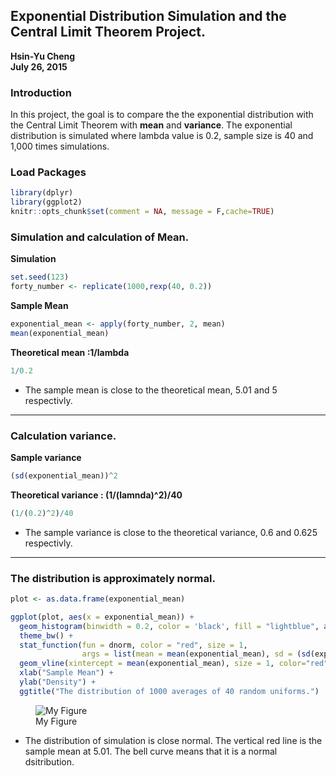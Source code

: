 
## **Exponential Distribution Simulation and the Central Limit Theorem Project.**    
 **Hsin-Yu Cheng**    
 **July 26, 2015**    

### **Introduction**    
In this project, the goal is to compare the the exponential distribution with the Central Limit Theorem with **mean** and **variance**. The exponential distribution is simulated where lambda value is 0.2, sample size is 40 and 1,000 times simulations. 
 
### **Load Packages**
```r
library(dplyr)
library(ggplot2)
knitr::opts_chunk$set(comment = NA, message = F,cache=TRUE)
```

### **Simulation and calculation of Mean.**
**Simulation**
```r
set.seed(123)
forty_number <- replicate(1000,rexp(40, 0.2))
```

**Sample Mean**
```r
exponential_mean <- apply(forty_number, 2, mean)
mean(exponential_mean)
```

**Theoretical mean :1/lambda**
```r
1/0.2
```
 - The sample mean is close to the theoretical mean, 5.01 and 5 respectivly.    
    
***    
    
### **Calculation variance.**
**Sample variance**    
```r
(sd(exponential_mean))^2
```

**Theoretical variance : (1/(lamnda)^2)/40**
```r
(1/(0.2)^2)/40
```
 - The sample variance is close to the theoretical variance, 0.6 and 0.625 respectivly.
    
***    
### **The distribution is approximately normal.**
```r
plot <- as.data.frame(exponential_mean)

ggplot(plot, aes(x = exponential_mean)) + 
  geom_histogram(binwidth = 0.2, color = 'black', fill = "lightblue", aes(y = ..density..)) +
  theme_bw() +
  stat_function(fun = dnorm, color = "red", size = 1,
                args = list(mean = mean(exponential_mean), sd = (sd(exponential_mean))^2)) +
  geom_vline(xintercept = mean(exponential_mean), size = 1, color="red") +
  xlab("Sample Mean") +
  ylab("Density") +
  ggtitle("The distribution of 1000 averages of 40 random uniforms.")
```
![My Figure](plot4.png)    

 * The distribution of simulation is close normal. The vertical red line is the sample mean at 5.01. The bell curve means that it is a normal dsitribution.

 